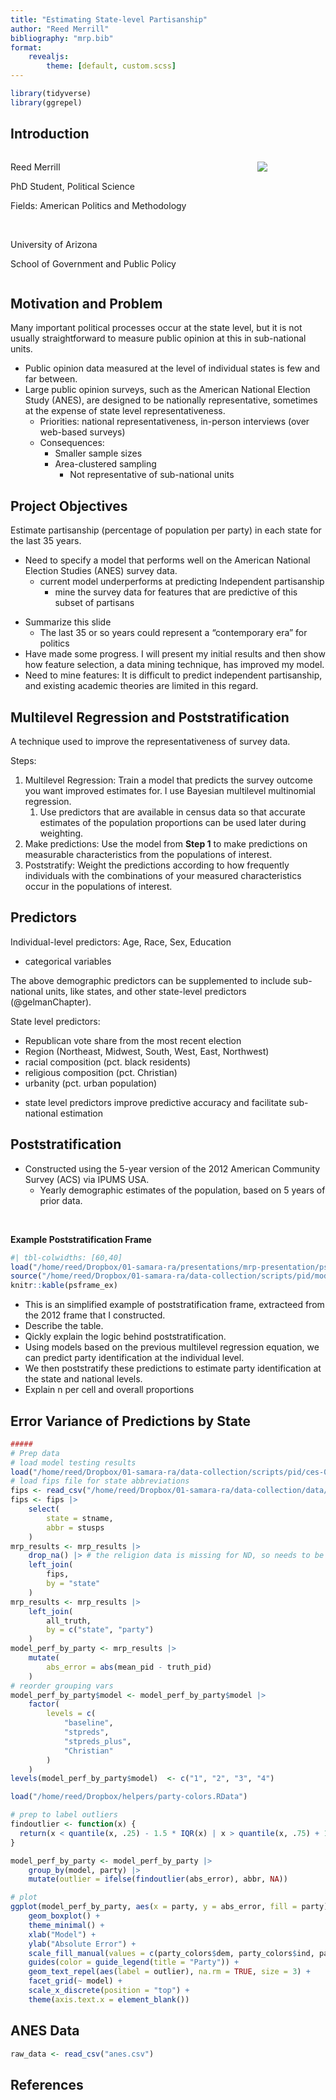 ```yaml
---
title: "Estimating State-level Partisanship"
author: "Reed Merrill"
bibliography: "mrp.bib"
format:
    revealjs:
        theme: [default, custom.scss]
---
```


```r
library(tidyverse)
library(ggrepel)
```

## Introduction

::: {.columns}
:::: {.column}
Reed Merrill

PhD Student, Political Science

Fields: American Politics and Methodology

<br>

University of Arizona

School of Government and Public Policy
::::
:::: {.column}
![](images/sgpp-logo.png)
::::
:::

## Motivation and Problem

Many important political processes occur at the state level, but it is not usually straightforward to measure public opinion at this in sub-national units.

- Public opinion data measured at the level of individual states is few and far between.
- Large public opinion surveys, such as the American National Election Study (ANES), are designed to be nationally representative, sometimes at the expense of state level representativeness.
    - Priorities: national representativeness, in-person interviews (over web-based surveys)
    - Consequences: 
        - Smaller sample sizes
        - Area-clustered sampling
            - Not representative of sub-national units

## Project Objectives

Estimate partisanship (percentage of population per party) in each state for the last 35 years.

- Need to specify a model that performs well on the American National Election Studies (ANES) survey data.
    - current model underperforms at predicting Independent partisanship
        - mine the survey data for features that are predictive of this subset of partisans

<!--
::: {.fragment}
ANES Data:

- available for every year of interest
- consistent measures across years (measurement validity)
- sacrifices representativeness
:::
-->

::: {.notes}
- Summarize this slide
    - The last 35 or so years could represent a "contemporary era" for politics
- Have made some progress. I will present my initial results and then show how feature selection, a data mining technique, has improved my model.
- Need to mine features: It is difficult to predict independent partisanship, and existing academic theories are limited in this regard.
:::

## Multilevel Regression and Poststratification

A technique used to improve the representativeness of survey data.

Steps:

1. Multilevel Regression: Train a model that predicts the survey outcome you want improved estimates for. I use Bayesian multilevel multinomial regression.
    1. Use predictors that are available in census data so that accurate estimates of the population proportions can be used later during weighting.
2. Make predictions: Use the model from **Step 1** to make predictions on measurable characteristics from the populations of interest.
3. Poststratify: Weight the predictions according to how frequently individuals with the combinations of your measured characteristics occur in the populations of interest.

## Predictors

Individual-level predictors: Age, Race, Sex, Education

- categorical variables

The above demographic predictors can be supplemented to include sub-national units, like states, and other state-level predictors (@gelmanChapter).

State level predictors: 

- Republican vote share from the most recent election
- Region (Northeast, Midwest, South, West, East, Northwest)
- racial composition (pct. black residents)
- religious composition (pct. Christian)
- urbanity (pct. urban population)

::: {.notes}
- state level predictors improve predictive accuracy and facilitate sub-national estimation
:::

## Poststratification

- Constructed using the 5-year version of the 2012 American Community Survey (ACS) via IPUMS USA.
    - Yearly demographic estimates of the population, based on 5 years of prior data.

<br>

**Example Poststratification Frame**

```r
#| tbl-colwidths: [60,40]
load("/home/reed/Dropbox/01-samara-ra/presentations/mrp-presentation/psframe-ex.RData")
source("/home/reed/Dropbox/01-samara-ra/data-collection/scripts/pid/modeling-functions.r")
knitr::kable(psframe_ex)
```

:::{.notes}
- This is an simplified example of poststratification frame, extracteed from the 2012 frame that I constructed.
- Describe the table.
- Qickly explain the logic behind poststratification.
- Using models based on the previous multilevel regression equation, we can predict party identification at the individual level. 
- We then poststratify these predictions to estimate party identification at the state and national levels.
- Explain n per cell and overall proportions
:::

## Error Variance of Predictions by State

```r
#####
# Prep data
# load model testing results
load("/home/reed/Dropbox/01-samara-ra/data-collection/scripts/pid/ces-08to20/model-testing/analysis-w-prep.RData")
# load fips file for state abbreviations
fips <- read_csv("/home/reed/Dropbox/01-samara-ra/data-collection/data/input/helpers/us-state-ansi-fips.csv")
fips <- fips |>
    select(
        state = stname,
        abbr = stusps
    )
mrp_results <- mrp_results |> 
    drop_na() |> # the religion data is missing for ND, so needs to be dropped
    left_join(
        fips,
        by = "state"
    )
mrp_results <- mrp_results |>
    left_join(
        all_truth,
        by = c("state", "party")
    )
model_perf_by_party <- mrp_results |>
    mutate(
        abs_error = abs(mean_pid - truth_pid)
    )
# reorder grouping vars
model_perf_by_party$model <- model_perf_by_party$model |> 
    factor(
        levels = c(
            "baseline",
            "stpreds",
            "stpreds_plus",
            "Christian"
        )
    )
levels(model_perf_by_party$model)  <- c("1", "2", "3", "4")
```
```r
load("/home/reed/Dropbox/helpers/party-colors.RData")

# prep to label outliers
findoutlier <- function(x) {
  return(x < quantile(x, .25) - 1.5 * IQR(x) | x > quantile(x, .75) + 1.5 * IQR(x))
}

model_perf_by_party <- model_perf_by_party |>
    group_by(model, party) |>
    mutate(outlier = ifelse(findoutlier(abs_error), abbr, NA))

# plot
ggplot(model_perf_by_party, aes(x = party, y = abs_error, fill = party)) +
    geom_boxplot() +
    theme_minimal() +
    xlab("Model") +
    ylab("Absolute Error") +
    scale_fill_manual(values = c(party_colors$dem, party_colors$ind, party_colors$rep)) +
    guides(color = guide_legend(title = "Party")) +
    geom_text_repel(aes(label = outlier), na.rm = TRUE, size = 3) +
    facet_grid(~ model) +
    scale_x_discrete(position = "top") +
    theme(axis.text.x = element_blank())
```

## ANES Data

```r
raw_data <- read_csv("anes.csv")
```

## References
